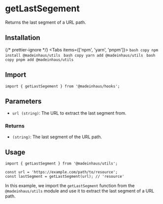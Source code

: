 # getLastSegement

Returns the last segment of a URL path.

## Installation


{/* prettier-ignore */}
<Tabs items={['npm', 'yarn', 'pnpm']}>
    <Tab>
        ```bash copy
        npm install @madeinhaus/utils
        ```
    </Tab>
    <Tab>
        ```bash copy
        yarn add @madeinhaus/utils
        ```
    </Tab>
    <Tab>
        ```bash copy
        pnpm add @madeinhaus/utils
        ```
    </Tab>
</Tabs>

## Import

```tsx
import { getLastSegement } from '@madeinhaus/hooks';
```

## Parameters

- `url (string)`: The URL to extract the last segment from.

### Returns
- `(string)`: The last segment of the URL path.

## Usage

```tsx copy showLineNumbers
import { getLastSegment } from '@madeinhaus/utils';

const url = 'https://example.com/path/to/resource';
const lastSegment = getLastSegment(url); // 'resource'
```

In this example, we import the `getLastSegment` function from the `@madeinhaus/utils` module and use it to extract the last segment of a URL path.
